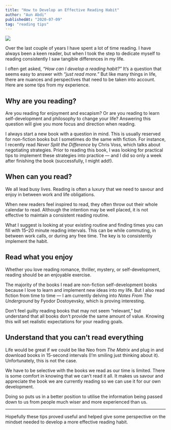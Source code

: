 ```yaml
---
title: "How to Develop an Effective Reading Habit"
author: "Aun Abdi"
publishedAt: "2020-07-09"
tag: "reading tips"
---
```


![](/images/blog/develop-effective-reading-habit.jpg)

Over the last couple of years I have spent a lot of time reading. I have always been a keen reader, but when I took the step to dedicate myself to reading consistently I saw tangible differences in my life.

I often get asked, *“How can I develop a reading habit?”* It’s a question that seems easy to answer with *“just read more.”* But like many things in life, there are nuances and perspectives that need to be taken into account. Here are some tips from my experience.

## Why are you reading?

Are you reading for enjoyment and escapism? Or are you reading to learn self-development and philosophy to change your life? Answering this question will give you more focus and direction when reading.

I always start a new book with a question in mind. This is usually reserved for non-fiction books but I sometimes do the same with fiction. For instance, I recently read *Never Split the Difference* by Chris Voss, which talks about negotiating strategies. Prior to reading this book, I was looking for practical tips to implement these strategies into practice — and I did so only a week after finishing the book (successfully, I might add!).

## When can you read?

We all lead busy lives. Reading is often a luxury that we need to savour and enjoy in between work and life obligations.

When new readers feel inspired to read, they often throw out their whole calendar to read. Although the intention may be well placed, it is not effective to maintain a consistent reading routine.

What I suggest is looking at your existing routine and finding times you can fill with 15–20 minute reading intervals. This can be while commuting, in between work calls, or during any free time. The key is to consistently implement the habit.

## Read what you enjoy

Whether you love reading romance, thriller, mystery, or self-development, reading should be an enjoyable exercise.

The majority of the books I read are non-fiction self-development books because I love to learn and implement new ideas into my life. But I also read fiction from time to time — I am currently delving into *Notes From The Underground* by Fyodor Dostoyevsky, which is proving interesting.

Don’t feel guilty reading books that may not seem “relevant,” but understand that all books don’t provide the same amount of value. Knowing this will set realistic expectations for your reading goals.

## Understand that you can’t read everything

Life would be great if we could be like Neo from *The Matrix* and plug in and download books in 15-second intervals (I’m smiling just thinking about it). Unfortunately, this is not the case.

We have to be selective with the books we read as our time is limited. There is some comfort in knowing that we can’t read it all. It makes us savour and appreciate the book we are currently reading so we can use it for our own development.

Doing so puts us in a better position to utilise the information being passed down to us from people much wiser and more experienced than us.

---

Hopefully these tips proved useful and helped give some perspective on the mindset needed to develop a more effective reading habit.
